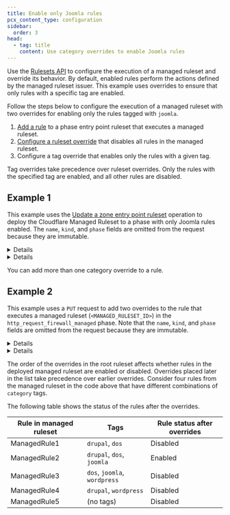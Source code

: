 ```yaml
---
title: Enable only Joomla rules
pcx_content_type: configuration
sidebar:
  order: 3
head:
  - tag: title
    content: Use category overrides to enable Joomla rules
---
```



Use the [Rulesets API](/ruleset-engine/rulesets-api/) to configure the execution of a managed ruleset and override its behavior. By default, enabled rules perform the actions defined by the managed ruleset issuer. This example uses overrides to ensure that only rules with a specific tag are enabled.

Follow the steps below to configure the execution of a managed ruleset with two overrides for enabling only the rules tagged with `joomla`.

1. [Add a rule](/ruleset-engine/basic-operations/deploy-rulesets/) to a phase entry point ruleset that executes a managed ruleset.
2. [Configure a ruleset override](/ruleset-engine/managed-rulesets/override-managed-ruleset/) that disables all rules in the managed ruleset.
3. Configure a tag override that enables only the rules with a given tag.

Tag overrides take precedence over ruleset overrides. Only the rules with the specified tag are enabled, and all other rules are disabled.

## Example 1

This example uses the [Update a zone entry point ruleset](/ruleset-engine/rulesets-api/update/) operation to deploy the Cloudflare Managed Ruleset to a phase with only Joomla rules enabled. The `name`, `kind`, and `phase` fields are omitted from the request because they are immutable.

<Details header="Example: Enable only Joomla rules using category overrides at the zone level">

```bash
curl --request PUT \
https://api.cloudflare.com/client/v4/zones/{zone_id}/rulesets/phases/http_request_firewall_managed/entrypoint \
--header "Authorization: Bearer <API_TOKEN>" \
--header "Content-Type: application/json" \
--data '{
  "rules": [
    {
      "action": "execute",
      "expression": "true",
      "action_parameters": {
        "id": "<MANAGED_RULESET_ID>",
        "overrides": {
          "enabled": false,
          "categories": [
            {
              "category": "joomla",
              "action": "block",
              "enabled": true
            }
          ]
        }
      }
    }
  ]
}'
```

- `"id": "<MANAGED_RULESET_ID>"` adds a rule to the ruleset of a phase that will apply the Cloudflare Managed Ruleset to requests for the specified zone (`{zone_id}`).
- `"enabled": false` defines an override at the ruleset level that disables all rules in the managed ruleset.
- `"categories": [{"category": "joomla", "action": "block", "enabled": true}]` defines an override at the tag level that enables the Joomla rules and sets their action to `block`.

</Details>

<Details header="Example: Enable only Joomla rules using category overrides at the account level">

```bash
curl --request PUT \
https://api.cloudflare.com/client/v4/accounts/{account_id}/rulesets/phases/http_request_firewall_managed/entrypoint \
--header "Authorization: Bearer <API_TOKEN>" \
--header "Content-Type: application/json" \
--data '{
  "rules": [
    {
      "action": "execute",
      "expression": "cf.zone.name eq \"example.com\" and cf.zone.plan eq \"ENT\"",
      "action_parameters": {
        "id": "<MANAGED_RULESET_ID>",
        "overrides": {
          "enabled": false,
          "categories": [
            {
              "category": "joomla",
              "action": "block",
              "enabled": true
            }
          ]
        }
      }
    }
  ]
}'
```

- `"id": "<MANAGED_RULESET_ID>"` adds a rule to the ruleset of a phase that will apply the Cloudflare Managed Ruleset to requests for `example.com`.
- `"enabled": false` defines an override at the ruleset level that disables all rules in the managed ruleset.
- `"categories": [{"category": "joomla", "action": "block", "enabled": true}]` defines an override at the tag level that enables the Joomla rules and sets their action to `block`.

</Details>

You can add more than one category override to a rule.

## Example 2

This example uses a `PUT` request to add two overrides to the rule that executes a managed ruleset (`<MANAGED_RULESET_ID>`) in the `http_request_firewall_managed` phase. Note that the `name`, `kind`, and `phase` fields are omitted from the request because they are immutable.

<Details header="Example: Add more than one category override at the zone level">

```bash
curl --request PUT \
https://api.cloudflare.com/client/v4/zones/{zone_id}/rulesets/phases/http_request_firewall_managed/entrypoint \
--header "Authorization: Bearer <API_TOKEN>" \
--header "Content-Type: application/json" \
--data '{
  "rules": [
    {
      "action": "execute",
      "expression": "true",
      "action_parameters": {
        "id": "<MANAGED_RULESET_ID>",
        "overrides": {
          "enabled": false,
          "categories": [
            {
              "category": "joomla",
              "action": "log",
              "enabled": true
            },
            {
              "category": "wordpress",
              "enabled": false
            }
          ]
        }
      }
    }
  ]
}'
```

</Details>

<Details header="Example: Add more than one category override at the account level">

```bash
curl --request PUT \
https://api.cloudflare.com/client/v4/account/{account_id}/rulesets/phases/http_request_firewall_managed/entrypoint \
--header "Authorization: Bearer <API_TOKEN>" \
--header "Content-Type: application/json" \
--data '{
  "rules": [
    {
      "action": "execute",
      "expression": "cf.zone.name eq \"example.com\" and cf.zone.plan eq \"ENT\"",
      "action_parameters": {
        "id": "<MANAGED_RULESET_ID>",
        "overrides": {
          "enabled": false,
          "categories": [
            {
              "category": "joomla",
              "action": "log",
              "enabled": true
            },
            {
              "category": "wordpress",
              "enabled": false
            }
          ]
        }
      }
    }
  ]
}'
```

</Details>

The order of the overrides in the root ruleset affects whether rules in the deployed managed ruleset are enabled or disabled. Overrides placed later in the list take precedence over earlier overrides. Consider four rules from the managed ruleset in the code above that have different combinations of `category` tags.

The following table shows the status of the rules after the overrides.

| Rule in managed ruleset | Tags                         | Rule status after overrides |
| ----------------------- | ---------------------------- | --------------------------- |
| ManagedRule1            | `drupal`, `dos`              | Disabled                    |
| ManagedRule2            | `drupal`, `dos`, `joomla`    | Enabled                     |
| ManagedRule3            | `dos`, `joomla`, `wordpress` | Disabled                    |
| ManagedRule4            | `drupal`, `wordpress`        | Disabled                    |
| ManagedRule5            | (no tags)                    | Disabled                    |
